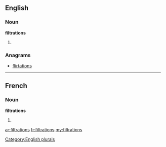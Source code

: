 ==English==

===Noun===
'''filtrations'''

# {{plural of|filtration}}

===Anagrams===
* [[flirtations#English|flirtations]]

[[Category:English plurals]]

----

==French==

===Noun===
'''filtrations''' {{f}}

# {{plural of|filtration|lang=fr}}

[[ar:filtrations]]
[[fr:filtrations]]
[[my:filtrations]]